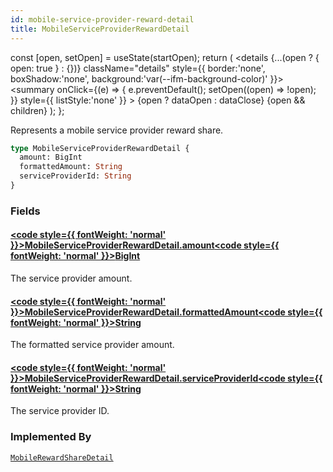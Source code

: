 ```yaml
---
id: mobile-service-provider-reward-detail
title: MobileServiceProviderRewardDetail
---
```









  const [open, setOpen] = useState(startOpen);
  return (
    <details {...(open ? { open: true } : {})} className="details" style={{ border:'none', boxShadow:'none', background:'var(--ifm-background-color)' }}>
      <summary
        onClick={(e) => {
          e.preventDefault();
          setOpen((open) => !open);
        }}
        style={{ listStyle:'none' }}
      >
      {open ? dataOpen : dataClose}
      </summary>
      {open && children}
    </details>
  );
};








Represents a mobile service provider reward share.


```graphql
type MobileServiceProviderRewardDetail {
  amount: BigInt
  formattedAmount: String
  serviceProviderId: String
}
```




### Fields

#### [<code style={{ fontWeight: 'normal' }}>MobileServiceProviderRewardDetail.<b>amount</b></code>](#)<Bullet />[<code style={{ fontWeight: 'normal' }}><b>BigInt</b></code>](/graphql/schema/types/scalars/big-int.mdx) <Badge class="badge badge--secondary " text="scalar"/> 
The service provider amount.


#### [<code style={{ fontWeight: 'normal' }}>MobileServiceProviderRewardDetail.<b>formattedAmount</b></code>](#)<Bullet />[<code style={{ fontWeight: 'normal' }}><b>String</b></code>](/graphql/schema/types/scalars/string.mdx) <Badge class="badge badge--secondary " text="scalar"/> 
The formatted service provider amount.


#### [<code style={{ fontWeight: 'normal' }}>MobileServiceProviderRewardDetail.<b>serviceProviderId</b></code>](#)<Bullet />[<code style={{ fontWeight: 'normal' }}><b>String</b></code>](/graphql/schema/types/scalars/string.mdx) <Badge class="badge badge--secondary " text="scalar"/> 
The service provider ID.






### Implemented By

[`MobileRewardShareDetail`](/graphql/schema/types/unions/mobile-reward-share-detail.mdx)  <Badge class="badge badge--secondary badge--relation" text="union"/>